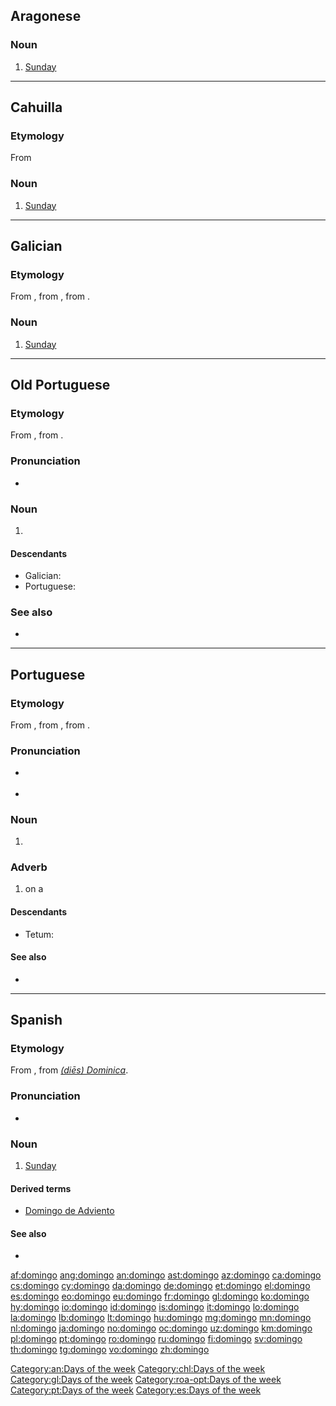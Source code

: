 {{also|Domingo}}
==Aragonese==

===Noun===
{{head|an|noun|g=m}}

# [[Sunday]]

[[Category:an:Days of the week]]
----

==Cahuilla==

===Etymology===
From {{etyl|es|chl}} {{term|domingo|lang=es}}

===Noun===
{{head|chl|noun|head=domíngo}}

# [[Sunday]]
[[Category:chl:Days of the week]]

----

==Galician==
{{wikipedia|lang=gl}}

===Etymology===
From {{etyl|roa-opt|gl}} {{m|roa-opt|domingo}}, from {{etyl|la|gl}} {{m|la|dominīcus}}, from {{term|dies Dominica|(diēs) Dominica|day of the Lord|lang=la}}.

===Noun===
{{head|gl|noun|g=m}}

# [[Sunday]]

[[Category:gl:Days of the week]]

----

==Old Portuguese==

===Etymology===
From {{etyl|la|roa-opt}} {{m|la|dominīcus}}, from {{m|la|dies Dominica|(diēs) Dominica}}.

===Pronunciation===
* {{IPA|/do.ˈmĩ.ɡo/|lang=roa-opt}}

===Noun===
{{roa-opt-noun|m}}
# {{l|en|Sunday}}

====Descendants====
* Galician: {{l|gl|domingo}}
* Portuguese: {{l|pt|domingo}}

===See also===
* {{list:days of the week/roa-opt}}

[[Category:roa-opt:Days of the week]]

----

==Portuguese==

===Etymology===
From {{etyl|roa-opt|pt}} {{term|domingo|lang=roa-opt}}, from {{etyl|la|pt}} {{m|la|dominīcus}}, from {{m|la|dies Dominica|(diēs) Dominica}}.

===Pronunciation===
* {{a|Portugal}} {{IPA|/du.ˈmĩ.ɡu/|lang=pt}}
* {{hyphenation|do|min|go|lang=pt}}

===Noun===
{{pt-noun|m|s}}

# {{l/en|Sunday}}

===Adverb===
{{pt-adv|-}}

# on a {{l/en|Sunday}}

====Descendants====
* Tetum: {{l|tet|loron-domingu}}

====See also====
* {{list:days of the week/pt}}

[[Category:pt:Days of the week]]

----

==Spanish==

===Etymology===
From {{etyl|la|es}} {{m|la|dominīcus}}, from ''[[dies Dominica|(diēs) Dominica]]''.

===Pronunciation===
* {{IPA|/d̪o̞ˈmĩŋɡo/|lang=es}}

===Noun===
{{es-noun|m}}

# [[Sunday]]

====Derived terms====
* [[Domingo de Adviento]]

====See also====
* {{list:days of the week/es}}

[[Category:es:Days of the week]]

[[af:domingo]]
[[ang:domingo]]
[[an:domingo]]
[[ast:domingo]]
[[az:domingo]]
[[ca:domingo]]
[[cs:domingo]]
[[cy:domingo]]
[[da:domingo]]
[[de:domingo]]
[[et:domingo]]
[[el:domingo]]
[[es:domingo]]
[[eo:domingo]]
[[eu:domingo]]
[[fr:domingo]]
[[gl:domingo]]
[[ko:domingo]]
[[hy:domingo]]
[[io:domingo]]
[[id:domingo]]
[[is:domingo]]
[[it:domingo]]
[[lo:domingo]]
[[la:domingo]]
[[lb:domingo]]
[[lt:domingo]]
[[hu:domingo]]
[[mg:domingo]]
[[mn:domingo]]
[[nl:domingo]]
[[ja:domingo]]
[[no:domingo]]
[[oc:domingo]]
[[uz:domingo]]
[[km:domingo]]
[[pl:domingo]]
[[pt:domingo]]
[[ro:domingo]]
[[ru:domingo]]
[[fi:domingo]]
[[sv:domingo]]
[[th:domingo]]
[[tg:domingo]]
[[vo:domingo]]
[[zh:domingo]]